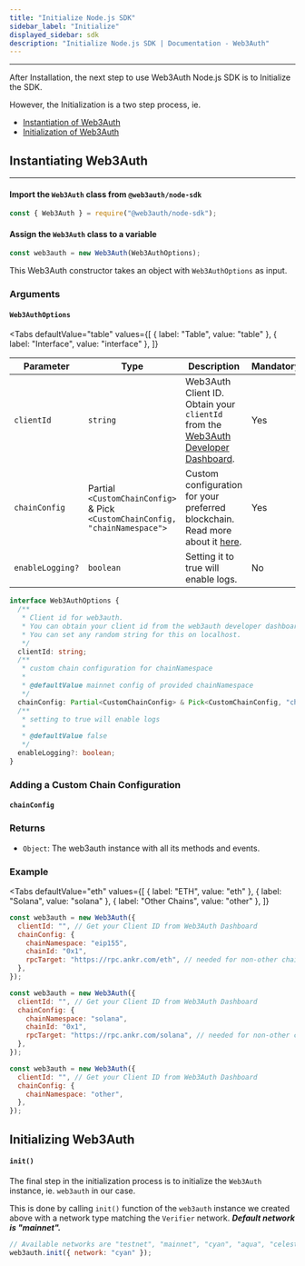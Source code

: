 ```yaml
---
title: "Initialize Node.js SDK"
sidebar_label: "Initialize"
displayed_sidebar: sdk
description: "Initialize Node.js SDK | Documentation - Web3Auth"
---
```



---

After Installation, the next step to use Web3Auth Node.js SDK is to Initialize the SDK.

However, the Initialization is a two step process, ie.

- [Instantiation of Web3Auth](#instantiating-web3auth)
- [Initialization of Web3Auth](#initializing-web3auth)

## Instantiating Web3Auth

---

#### Import the `Web3Auth` class from `@web3auth/node-sdk`

```javascript
const { Web3Auth } = require("@web3auth/node-sdk");
```

#### Assign the `Web3Auth` class to a variable

```javascript
const web3auth = new Web3Auth(Web3AuthOptions);
```

This Web3Auth constructor takes an object with `Web3AuthOptions` as input.

### Arguments

#### `Web3AuthOptions`

<Tabs
  defaultValue="table"
  values={[
    { label: "Table", value: "table" },
    { label: "Interface", value: "interface" },
  ]}
>

<TabItem value="table">

| Parameter        | Type                                                                         | Description                                                                                                         | Mandatory |
| ---------------- | ---------------------------------------------------------------------------- | ------------------------------------------------------------------------------------------------------------------- | --------- |
| `clientId`       | `string`                                                                     | Web3Auth Client ID. Obtain your `clientId` from the [Web3Auth Developer Dashboard](https://dashboard.web3auth.io/). | Yes       |
| `chainConfig`    | Partial `<CustomChainConfig>` & Pick `<CustomChainConfig, "chainNamespace">` | Custom configuration for your preferred blockchain. Read more about it [here](#chainconfig).                        | Yes       |
| `enableLogging?` | `boolean`                                                                    | Setting it to true will enable logs.                                                                                | No        |

</TabItem>

<TabItem value="interface">

```ts
interface Web3AuthOptions {
  /**
   * Client id for web3auth.
   * You can obtain your client id from the web3auth developer dashboard.
   * You can set any random string for this on localhost.
   */
  clientId: string;
  /**
   * custom chain configuration for chainNamespace
   *
   * @defaultValue mainnet config of provided chainNamespace
   */
  chainConfig: Partial<CustomChainConfig> & Pick<CustomChainConfig, "chainNamespace">;
  /**
   * setting to true will enable logs
   *
   * @defaultValue false
   */
  enableLogging?: boolean;
}
```

</TabItem>

</Tabs>

### Adding a Custom Chain Configuration

#### `chainConfig`

<ChainConfig />

### Returns

- `Object`: The web3auth instance with all its methods and events.

### Example

<Tabs
  defaultValue="eth"
  values={[
    { label: "ETH", value: "eth" },
    { label: "Solana", value: "solana" },
    { label: "Other Chains", value: "other" },
  ]}
>

<TabItem value="eth">

```javascript
const web3auth = new Web3Auth({
  clientId: "", // Get your Client ID from Web3Auth Dashboard
  chainConfig: {
    chainNamespace: "eip155",
    chainId: "0x1",
    rpcTarget: "https://rpc.ankr.com/eth", // needed for non-other chains
  },
});
```

</TabItem>

<TabItem value="solana">

```javascript
const web3auth = new Web3Auth({
  clientId: "", // Get your Client ID from Web3Auth Dashboard
  chainConfig: {
    chainNamespace: "solana",
    chainId: "0x1",
    rpcTarget: "https://rpc.ankr.com/solana", // needed for non-other chains
  },
});
```

</TabItem>

<TabItem value="other">

```javascript
const web3auth = new Web3Auth({
  clientId: "", // Get your Client ID from Web3Auth Dashboard
  chainConfig: {
    chainNamespace: "other",
  },
});
```

</TabItem>
</Tabs>

## Initializing Web3Auth

#### `init()`

The final step in the initialization process is to initialize the `Web3Auth` instance, ie. `web3auth` in our case.

This is done by calling `init()` function of the `web3auth` instance we created above with a network type matching the `Verifier` network. **_Default
network is "mainnet"._**

```javascript
// Available networks are "testnet", "mainnet", "cyan", "aqua", "celeste".
web3auth.init({ network: "cyan" });
```
